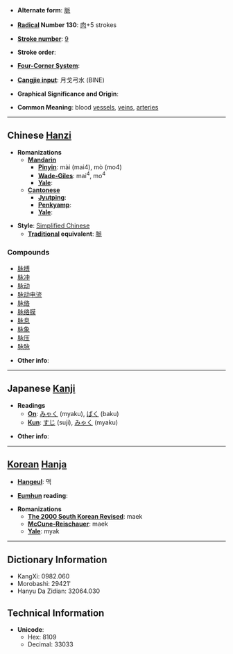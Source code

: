 * '''Alternate form''': [[脈]]

* '''[[Wiktionary:Chinese radical index| Radical]] Number 130''': [[Wiktionary:Chinese radical index 肉|肉]]+5 strokes

* '''[[Wiktionary:Chinese total strokes index|Stroke number]]''': [[Wiktionary:Chinese total strokes index 9|9]]

* '''Stroke order''': 

* '''[[Wiktionary:Chinese four corner index|Four-Corner System]]''': 

* '''[[Wiktionary:Chinese Cangjie index|Cangjie input]]''': 月戈弓水 (BINE)

* '''Graphical Significance and Origin''': 

* '''Common Meaning''': blood [[vessel]]s, [[vein]]s, [[artery|arteries]]

----

== Chinese [[Hanzi]] ==

* '''Romanizations'''
** '''[[Mandarin]]'''
*** '''[[Pinyin]]''': mài (mai4), mò (mo4)
*** '''[[Wade-Giles]]''': mai<sup>4</sup>, mo<sup>4</sup>
*** '''[[Yale]]''': 
** '''[[Cantonese]]'''
*** '''[[Jyutping]]''':
*** '''[[Penkyamp]]''': 
*** '''[[Yale]]''': 

* '''Style''': [[Simplified Chinese]] 
** '''[[Traditional Chinese|Traditional]] equivalent''': [[脈]]

===Compounds===
*[[脉搏]]
*[[脉冲]]
*[[脉动]]
*[[脉动电流]]
*[[脉络]]
*[[脉络膜]]
*[[脉息]]
*[[脉象]]
*[[脉压]]
*[[脉脉]]

* '''Other info''': 

----

== Japanese [[Kanji]] ==

* '''Readings'''
** '''[[On]]''': [[みゃく]] (myaku), [[ばく]] (baku)
** '''[[Kun]]''': [[すじ]] (suji), [[みゃく]] (myaku)

* '''Other info''':  

----

== [[Korean]] [[Hanja]] ==

* '''[[Hangeul]]''': 맥

* '''[[Eumhun]] reading''': 

* '''Romanizations'''
** '''[[The 2000 South Korean Revised Romanization|The 2000 South Korean Revised]]''': maek
** '''[[McCune-Reischauer]]''': maek
** '''[[Yale]]''': myak

----

== Dictionary Information ==

* KangXi: 0982.060
* Morobashi: 29421'
* Hanyu Da Zidian: 32064.030

== Technical Information ==

* '''Unicode''':
** Hex: 8109
** Decimal: 33033